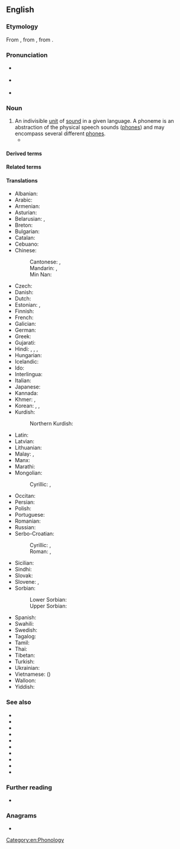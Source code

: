 {{also|Phoneme|phonème}}
==English==

===Etymology===
{{root|en|ine-pro|*bʰeh₂-|id=speak}}
From {{der|en|grc|φώνημα||sound}}, from {{m|grc|φωνέω||to sound}}, from {{m|grc|φωνή||sound}}.

===Pronunciation===
* {{a|GA}} {{IPA|en|/ˈfoʊnim/}}
* {{a|RP}} {{IPA|en|/ˈfəʊniːm/}}
* {{audio|en|En-us-phoneme.ogg|Audio (US)}}

===Noun===
{{en-noun}}

# An indivisible [[unit]] of [[sound]] in a given language. A phoneme is an abstraction of the physical speech sounds ([[phone]]s) and may encompass several different [[phone]]s.
#* {{quote-book|en|year=1990|author=Jarmo Lainio|editor= Durk Gorter|title=Fourth International Conference on Minority Languages: Western and Eastern European papers |chapter=Sweden Finnish — development or deterioration?|url=https://books.google.co.nz/books?id=3XG8aROt64QC&|page=31|publisher=Multilingual Matters|isbn=9781853591112|text=It is crucial for the '''phoneme''' structure of Finnish — traditionally /d/ has not been included in the Finnish [[phonotax]], but it fulfils the criteria of a '''phoneme''' (Karlsson, 1983: 66-7).}}

====Derived terms====
{{der3|en
|archiphoneme
|diaphoneme
|phonemic
|phonemical
|phonemically
|phonemicist
|phonemicity
|phonemics
|subphoneme}}

====Related terms====
{{rel3|en
|allophone
|allophonic
|allophonical
|allophonically
|allophonics
|diaphone
|diaphonic
|diaphonical
|diaphonically
|diaphonics
|diaphonologic
|diaphonological
|diaphonologically
|diaphonology
|phone
|phonetic
|phonetical
|phonetically
|phonetics
|phonic
|phonical
|phonically
|phonics
|phonologic
|phonological
|phonologically
|phonologist
|phonology
}}

====Translations====
{{trans-top|indivisible unit of sound}}
* Albanian: {{t+|sq|fonemë|f}}
* Arabic: {{t|ar|فُونِيم|m|tr=fōnēm}}
* Armenian: {{t+|hy|հնչույթ}}
* Asturian: {{t+|ast|fonema|m}}
* Belarusian: {{t|be|фане́ма|f}}, {{t|be|фанэ́ма|f}}
* Breton: {{t|br|soniad}}
* Bulgarian: {{t+|bg|фоне́ма|f}}
* Catalan: {{t+|ca|fonema|m}}
* Cebuano: {{t|ceb|ponema}}
* Chinese:
*: Cantonese: {{t|yue|音素|tr=jam1 sou3}}, {{t|yue|音位|tr=jam1 wai6-2}}
*: Mandarin: {{t+|cmn|音素|tr=yīnsù}}, {{t+|cmn|音位|tr=yīnwèi}}
*: Min Nan: {{t|nan|音素|tr=im-sò͘}}
* Czech: {{t+|cs|foném|m}}
* Danish: {{t+|da|fonem|n}}
* Dutch: {{t+|nl|foneem|n}}
* Estonian: {{t|et|häälik}}, {{t|et|foneem}}
* Finnish: {{t+|fi|foneemi}}
* French: {{t+|fr|phonème|m}}
* Galician: {{t+|gl|fonema|m}}
* German: {{t+|de|Phonem|n}}
* Greek: {{t+|el|φώνημα|n}}
* Gujarati: {{t|gu|ધ્વનિઘટક}}
* Hindi: {{t|hi|ध्वनिग्राम|m}}, {{t+|hi|ध्वनि|f}}, {{t+|hi|वाच्|f}}, {{t+|hi|व्योम|m}}
* Hungarian: {{t+|hu|fonéma}}
* Icelandic: {{t+|is|hljóðan}}
* Ido: {{t+|io|fonemo}}
* Interlingua: {{t|ia|phonema}}
* Italian: {{t+|it|fonema|m}}
* Japanese: {{t+|ja|音素|tr=おんそ, onso}}
* Kannada: {{t+|kn|ಧ್ವನಿಮಾ}}
* Khmer: {{t+|km|សទ្ទតា}}, {{t|km|សទ្ទភូត}}
* Korean: {{t+|ko|음소(音素)}}, {{t|ko|표음(表音)}}, {{t|ko|낱소리}}
* Kurdish:
*: Northern Kurdish: {{t+|kmr|vac}}
{{trans-mid}}
* Latin: {{t|la|phōnēma|f}}
* Latvian: {{t|lv|fonēma|f}}
* Lithuanian: {{t+|lt|fonema|f}}
* Malay: {{t|ms|fonem}}, {{t|ms|warna bunyi}}
* Manx: {{t|gv|myn-heean}}
* Marathi: {{t|mr|ध्वनिघटक}}
* Mongolian:
*: Cyrillic: {{t+|mn|авиалбар}}, {{t|mn|фонем}}
* Occitan: {{t+|oc|fonèma|m}}
* Persian: {{t+|fa|واج|tr=vâj}}
* Polish: {{t+|pl|fonem|m}}
* Portuguese: {{t+|pt|fonema|m}}
* Romanian: {{t+|ro|fonem|n}}
* Russian: {{t+|ru|фоне́ма|f}}
* Serbo-Croatian:
*: Cyrillic: {{t|sh|фо̀не̄м|m}}, {{t|sh|фоне́ма|f}}
*: Roman: {{t+|sh|fònēm|m}}, {{t|sh|fonéma|f}}
* Sicilian: {{t|scn|funima|m}}
* Sindhi: {{t|sd|وايوم|f|tr=viome}}
* Slovak: {{t|sk|fonéma|f}}
* Slovene: {{t+|sl|fonem|m}}, {{t|sl|glásnik|m}}
* Sorbian:
*: Lower Sorbian: {{t|dsb|fonem|m}}
*: Upper Sorbian: {{t|hsb|fonem|m}}
* Spanish: {{t+|es|fonema|m}}
* Swahili: {{t|sw|fonimu}}
* Swedish: {{t+|sv|fonem|n}}
* Tagalog: {{t|tl|multinig}}
* Tamil: {{t+|ta|ஒலியன்}}
* Thai: {{t|th|หน่วยเสียง}}
* Tibetan: {{t|bo|མ་སྒྲ}}
* Turkish: {{t+|tr|sesbirim}}
* Ukrainian: {{t|uk|фоне́ма|f}}
* Vietnamese: {{t|vi|âm vị}} ({{t|vi|音位}})
* Walloon: {{t+|wa|oyon}}
* Yiddish: {{t|yi|פֿאָנעם|m}}
{{trans-bottom}}

===See also===
{{top3}}
* {{l|en|chereme}}
* {{l|en|chroneme}}
* {{l|en|grammeme}}
* {{l|en|grapheme}}
* {{l|en|lemma}}
* {{l|en|lexeme}}
* {{l|en|listeme}}
* {{l|en|morpheme}}
* {{l|en|sememe}}
* {{l|en|toneme}}
{{bottom}}

===Further reading===
* {{pedialite}}

===Anagrams===
* {{anagrams|en|a=eehmnop|phenome}}

[[Category:en:Phonology]]